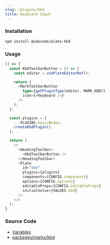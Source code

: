 ```yaml
---
slug: /plugins/kbd
title: Keyboard Input
---
```


### Installation

```bash npm2yarn
npm install @udecode/plate-kbd
```

### Usage

```ts live
() => {
  const KbdToolbarButton = () => {
    const editor = usePlateEditorRef();

    return (
      <MarkToolbarButton
        type={getPluginType(editor, MARK_KBD)}
        icon={<Keyboard />}
      />
    );
  };

  const plugins = [
    ...PLUGINS.basicNodes,
    createKbdPlugin(),
  ];

  return (
    <>
      <HeadingToolbar>
        <KbdToolbarButton />
      </HeadingToolbar>
      <Plate
        id="kbd"
        plugins={plugins}
        components={CONFIG.components}
        options={CONFIG.options}
        editableProps={CONFIG.editableProps}
        initialValue={VALUES.kbd}
      />
    </>
  );
}
```

### Source Code

- [Variables](https://github.com/udecode/plate/blob/main/docs/src/live/live.tsx)
- [packages/marks/kbd](https://github.com/udecode/plate/tree/main/packages/marks/kbd/src)
